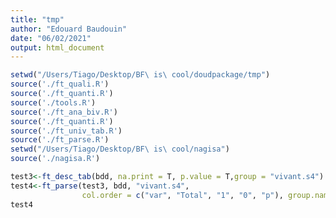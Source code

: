 ```yaml
---
title: "tmp"
author: "Edouard Baudouin"
date: "06/02/2021"
output: html_document
---
```

```r
setwd("/Users/Tiago/Desktop/BF\ is\ cool/doudpackage/tmp")
source('./ft_quali.R')
source('./ft_quanti.R')
source('./tools.R')
source('./ft_ana_biv.R')
source('./ft_quanti.R')
source('./ft_univ_tab.R')
source('./ft_parse.R')
setwd("/Users/Tiago/Desktop/BF\ is\ cool/nagisa")
source('./nagisa.R')
```

```r
test3<-ft_desc_tab(bdd, na.print = T, p.value = T,group = "vivant.s4")
test4<-ft_parse(test3, bdd, "vivant.s4", 
                col.order = c("var", "Total", "1", "0", "p"), group.name = c("Deceased", "Survivors"), digits.opt = 0)
test4
```

